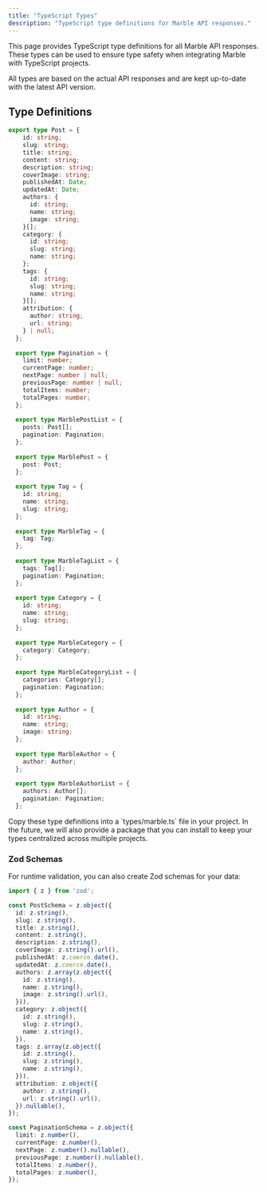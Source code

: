 ```yaml
---
title: "TypeScript Types"
description: "TypeScript type definitions for Marble API responses."
---
```


This page provides TypeScript type definitions for all Marble API responses. These types can be used to ensure type safety when integrating Marble with TypeScript projects.

<Note>
All types are based on the actual API responses and are kept up-to-date with the latest API version.
</Note>


## Type Definitions

```typescript
export type Post = {
    id: string;
    slug: string;
    title: string;
    content: string;
    description: string;
    coverImage: string;
    publishedAt: Date;
    updatedAt: Date;
    authors: {
      id: string;
      name: string;
      image: string;
    }[];
    category: {
      id: string;
      slug: string;
      name: string;
    };
    tags: {
      id: string;
      slug: string;
      name: string;
    }[];
    attribution: {
      author: string;
      url: string;
    } | null;
  };
  
  export type Pagination = {
    limit: number;
    currentPage: number;
    nextPage: number | null;
    previousPage: number | null;
    totalItems: number;
    totalPages: number;
  };
  
  export type MarblePostList = {
    posts: Post[];
    pagination: Pagination;
  };
  
  export type MarblePost = {
    post: Post;
  };
  
  export type Tag = {
    id: string;
    name: string;
    slug: string;
  };
  
  export type MarbleTag = {
    tag: Tag;
  };
  
  export type MarbleTagList = {
    tags: Tag[];
    pagination: Pagination;
  };
  
  export type Category = {
    id: string;
    name: string;
    slug: string;
  };
  
  export type MarbleCategory = {
    category: Category;
  };
  
  export type MarbleCategoryList = {
    categories: Category[];
    pagination: Pagination;
  };
  
  export type Author = {
    id: string;
    name: string;
    image: string;
  };
  
  export type MarbleAuthor = {
    author: Author;
  };
  
  export type MarbleAuthorList = {
    authors: Author[];
    pagination: Pagination;
  };
```

<Tip>
Copy these type definitions into a `types/marble.ts` file in your project. In the future, we will also provide a package that you can install to keep your types centralized across multiple projects.
</Tip>

### Zod Schemas

For runtime validation, you can also create Zod schemas for your data:

```typescript
import { z } from 'zod';

const PostSchema = z.object({
  id: z.string(),
  slug: z.string(),
  title: z.string(),
  content: z.string(),
  description: z.string(),
  coverImage: z.string().url(),
  publishedAt: z.coerce.date(),
  updatedAt: z.coerce.date(),
  authors: z.array(z.object({
    id: z.string(),
    name: z.string(),
    image: z.string().url(),
  })),
  category: z.object({
    id: z.string(),
    slug: z.string(),
    name: z.string(),
  }),
  tags: z.array(z.object({
    id: z.string(),
    slug: z.string(),
    name: z.string(),
  })),
  attribution: z.object({
    author: z.string(),
    url: z.string().url(),
  }).nullable(),
});

const PaginationSchema = z.object({
  limit: z.number(),
  currentPage: z.number(),
  nextPage: z.number().nullable(),
  previousPage: z.number().nullable(),
  totalItems: z.number(),
  totalPages: z.number(),
});
```
